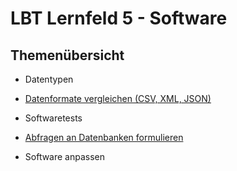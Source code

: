 # LBT Lernfeld 5 - Software

## Themenübersicht

- Datentypen

- [Datenformate vergleichen (CSV, XML, JSON)](lf5/datenformate)

- Softwaretests

- [Abfragen an Datenbanken formulieren](lf5/sql)

- Software anpassen
